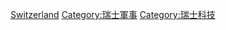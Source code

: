 {{commonscat|Military equipment of Switzerland}}
[[Category:各國軍事裝備|Switzerland]]
[[Category:瑞士軍事|Category:瑞士軍事]]
[[Category:瑞士科技|Category:瑞士科技]]